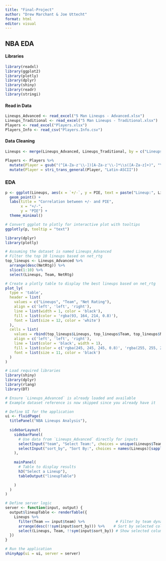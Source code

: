 ```yaml
---
title: "Final-Project"
author: "Drew Marchant & Joe Uttecht"
format: html
editor: visual
---
```


## NBA EDA

#### Libraries

```r
library(readxl)
library(ggplot2)
library(plotly)
library(dplyr)
library(shiny)
library(readr)
library(stringi)
```

#### Read in Data

```r
Lineups_Advanced <- read_excel("5 Man Lineups - Advanced.xlsx")
Lineups_Traditional <- read_excel("5 Man Lineups - Traditional.xlsx")
Players <- read_excel("Players.xlsx")
Players_Info <- read_csv("Players.Info.csv")
```

#### Data Cleaning

```r
Lineups <- merge(Lineups_Advanced, Lineups_Traditional, by = c("Lineups", "Team", "GP", "Min"))

Players <- Players %>%
  mutate(Player = gsub("(^[A-Za-z'\\-])[A-Za-z'\\-]*\\s([A-Za-z]+)", "\\1. \\2", Player)) %>%
  mutate(Player = stri_trans_general(Player, "Latin-ASCII"))

```

### EDA

```r
p <- ggplot(Lineups, aes(x = `+/-`, y = PIE, text = paste("Lineup:", Lineups, "<br>team:", Team, "<br>+/-:", `+/-`, "<br>PIE:", PIE))) + 
  geom_point() + 
  labs(title = "Correlation between +/- and PIE", 
       x = "+/-", 
       y = "PIE") + 
  theme_minimal()

# Convert ggplot to plotly for interactive plot with tooltips
ggplotly(p, tooltip = "text")
```

```r
library(dplyr)
library(plotly)

# Assuming the dataset is named Lineups_Advanced
# Filter the top 10 lineups based on net_rtg
top_lineups <- Lineups_Advanced %>%
  arrange(desc(NetRtg)) %>%
  slice(1:10) %>%
  select(Lineups, Team, NetRtg)

# Create a plotly table to display the best lineups based on net_rtg
plot_ly(
  type = 'table',
  header = list(
    values = c("Lineups", "Team", "Net Rating"),
    align = c('left', 'left', 'right'),
    line = list(width = 1, color = 'black'),
    fill = list(color = 'rgba(93, 164, 214, 0.8)'),
    font = list(size = 12, color = 'white')
  ),
  cells = list(
    values = rbind(top_lineups$Lineups, top_lineups$Team, top_lineups$NetRtg),
    align = c('left', 'left', 'right'),
    line = list(color = 'black', width = 1),
    fill = list(color = c('rgba(245, 245, 245, 0.8)', 'rgba(255, 255, 255, 0.8)')),
    font = list(size = 11, color = 'black')
  )
)
```

```r
# Load required libraries
library(shiny)
library(dplyr)
library(rlang)
library(DT)

# Ensure `Lineups_Advanced` is already loaded and available
# Example dataset reference is now skipped since you already have it

# Define UI for the application
ui <- fluidPage(
  titlePanel("NBA Lineups Analysis"),
  
  sidebarLayout(
    sidebarPanel(
      # Use data from `Lineups_Advanced` directly for inputs
      selectInput("team", "Select Team:", choices = unique(Lineups$Team)),
      selectInput("sort_by", "Sort By:", choices = names(Lineups)[sapply(Lineups, is.numeric)])
    ),
    
    mainPanel(
      # Table to display results
      h3("Select a Lineup"),
      tableOutput("lineupTable")

    )
  )
)

# Define server logic
server <- function(input, output) {
  output$lineupTable <- renderTable({
    Lineups %>%
      filter(Team == input$team) %>%              # Filter by team dynamically
      arrange(desc(!!sym(input$sort_by))) %>%    # Sort by selected column dynamically
      select(Lineups, Team, !!sym(input$sort_by)) # Show selected columns
  })
}

# Run the application
shinyApp(ui = ui, server = server)

```
